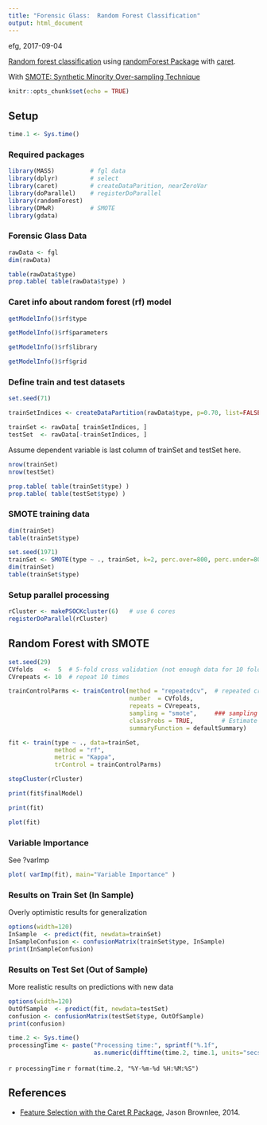 ```yaml
---
title: "Forensic Glass:  Random Forest Classification"
output: html_document
---
```


efg, 2017-09-04

[Random forest classification](http://www.bios.unc.edu/~dzeng/BIOS740/randomforest.pdf) using [randomForest Package](https://cran.r-project.org/web/packages/randomForest/randomForest.pdf) with [caret](http://topepo.github.io/caret/index.html).

With [SMOTE:  Synthetic Minority Over-sampling Technique](https://www.jair.org/media/953/live-953-2037-jair.pdf)

```r
knitr::opts_chunk$set(echo = TRUE)
```

## Setup

```r
time.1 <- Sys.time()
```

### Required packages

```r
library(MASS)          # fgl data
library(dplyr)         # select
library(caret)         # createDataParition, nearZeroVar
library(doParallel)    # registerDoParallel  
library(randomForest)
library(DMwR)          # SMOTE
library(gdata)
```

### Forensic Glass Data

```r
rawData <- fgl
dim(rawData)
```

```r
table(rawData$type)
prop.table( table(rawData$type) )
```

### Caret info about random forest (rf) model

```r
getModelInfo()$rf$type
```

```r
getModelInfo()$rf$parameters
```


```r
getModelInfo()$rf$library
```

```r
getModelInfo()$rf$grid
```

### Define train and test datasets

```r
set.seed(71)

trainSetIndices <- createDataPartition(rawData$type, p=0.70, list=FALSE)

trainSet <- rawData[ trainSetIndices, ]
testSet  <- rawData[-trainSetIndices, ]
```

Assume dependent variable is last column of trainSet and testSet here.

```r
nrow(trainSet)
nrow(testSet)
```

```r
prop.table( table(trainSet$type) )
prop.table( table(testSet$type) )
```

### SMOTE training data
```r
dim(trainSet)
table(trainSet$type)
```

```r
set.seed(1971)
trainSet <- SMOTE(type ~ ., trainSet, k=2, perc.over=800, perc.under=800)
dim(trainSet)
table(trainSet$type)
```

### Setup parallel processing

```r
rCluster <- makePSOCKcluster(6)   # use 6 cores
registerDoParallel(rCluster)  
```

## Random Forest with SMOTE

```r
set.seed(29)     
CVfolds   <-  5  # 5-fold cross validation (not enough data for 10 fold here)
CVrepeats <- 10  # repeat 10 times

trainControlParms <- trainControl(method = "repeatedcv",  # repeated cross validation
                                  number  = CVfolds,    
                                  repeats = CVrepeats,  
                                  sampling = "smote",     ### sampling during resampling
                                  classProbs = TRUE,        # Estimate class probabilities
                                  summaryFunction = defaultSummary)

fit <- train(type ~ ., data=trainSet,
             method = "rf",
             metric = "Kappa", 
             trControl = trainControlParms)

stopCluster(rCluster)
```

```r
print(fit$finalModel)
```

```r
print(fit)
```

```r
plot(fit)
```

### Variable Importance

See ?varImp

```r
plot( varImp(fit), main="Variable Importance" )
```

### Results on Train Set (In Sample)

Overly optimistic results for generalization

```r
options(width=120)
InSample  <- predict(fit, newdata=trainSet)
InSampleConfusion <- confusionMatrix(trainSet$type, InSample)
print(InSampleConfusion)   
```

### Results on Test Set (Out of Sample)

More realistic results on predictions with new data

```r
options(width=120)
OutOfSample  <- predict(fit, newdata=testSet)
confusion <- confusionMatrix(testSet$type, OutOfSample)
print(confusion)   
```

```r
time.2 <- Sys.time()
processingTime <- paste("Processing time:", sprintf("%.1f",
                        as.numeric(difftime(time.2, time.1, units="secs"))), "sec\n")
```

`r processingTime`
`r format(time.2, "%Y-%m-%d %H:%M:%S")`   

## References

* [Feature Selection with the Caret R Package](https://machinelearningmastery.com/feature-selection-with-the-caret-r-package/), Jason Brownlee, 2014.

